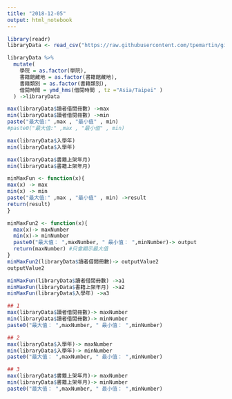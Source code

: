 ```yaml
---
title: "2018-12-05"
output: html_notebook
---
```

 

```r
library(readr)
libraryData <- read_csv("https://raw.githubusercontent.com/tpemartin/github-data/master/library100_102.csv")
```

```r
libraryData %>%
  mutate(
    學院 = as.factor(學院),
    書籍館藏地 = as.factor(書籍館藏地),
    書籍類別 = as.factor(書籍類別),
    借閱時間 = ymd_hms(借閱時間 , tz ="Asia/Taipei" )
  ) ->libraryData
```

```r
max(libraryData$讀者借閱冊數) ->max
min(libraryData$讀者借閱冊數) ->min
paste("最大值:" ,max , "最小值" , min)
#paste0("最大值:" ,max , "最小值" , min)

max(libraryData$入學年)
min(libraryData$入學年)

max(libraryData$書籍上架年月)
min(libraryData$書籍上架年月)
```
```r
minMaxFun <- function(x){
max(x) -> max
min(x) -> min
paste("最大值:" ,max , "最小值" , min) ->result
return(result)
}
```

```r
minMaxFun2 <- function(x){
  max(x)-> maxNumber
  min(x)-> minNumber
  paste0("最大值： ",maxNumber, " 最小值： ",minNumber)-> output
  return(maxNumber) #只會顯示最大值
}
minMaxFun2(libraryData$讀者借閱冊數)-> outputValue2
outputValue2
```

```r
minMaxFun(libraryData$讀者借閱冊數) ->a1
minMaxFun(libraryData$書籍上架年月) ->a2
minMaxFun(libraryData$入學年) ->a3
```

```r
## 1
max(libraryData$讀者借閱冊數)-> maxNumber
min(libraryData$讀者借閱冊數)-> minNumber
paste0("最大值： ",maxNumber, " 最小值： ",minNumber)

## 2
max(libraryData$入學年)-> maxNumber
min(libraryData$入學年)-> minNumber
paste0("最大值： ",maxNumber, " 最小值： ",minNumber)

## 3
max(libraryData$書籍上架年月)-> maxNumber
min(libraryData$書籍上架年月)-> minNumber
paste0("最大值： ",maxNumber, " 最小值： ",minNumber)
```


